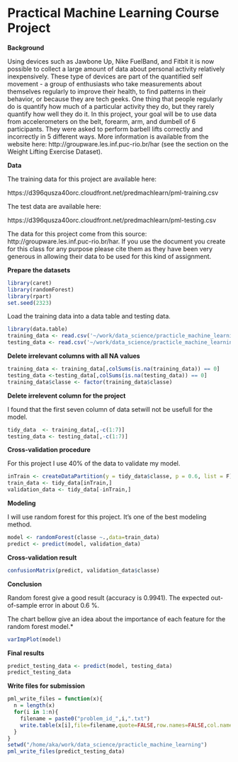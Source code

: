 # Practical Machine Learning Course Project

**Background**

Using devices such as Jawbone Up, Nike FuelBand, and Fitbit it is now possible to collect a large amount of data about personal activity relatively inexpensively. These type of devices are part of the quantified self movement - a group of enthusiasts who take measurements about themselves regularly to improve their health, to find patterns in their behavior, or because they are tech geeks. One thing that people regularly do is quantify how much of a particular activity they do, but they rarely quantify how well they do it. In this project, your goal will be to use data from accelerometers on the belt, forearm, arm, and dumbell of 6 participants. They were asked to perform barbell lifts correctly and incorrectly in 5 different ways. More information is available from the website here: http://groupware.les.inf.puc-rio.br/har (see the section on the Weight Lifting Exercise Dataset). 

**Data**

The training data for this project are available here: 

https://d396qusza40orc.cloudfront.net/predmachlearn/pml-training.csv

The test data are available here: 

https://d396qusza40orc.cloudfront.net/predmachlearn/pml-testing.csv

The data for this project come from this source: http://groupware.les.inf.puc-rio.br/har. If you use the document you create for this class for any purpose please cite them as they have been very generous in allowing their data to be used for this kind of assignment.

**Prepare the datasets**

```r
library(caret)
library(randomForest)
library(rpart)
set.seed(2323)
```

Load the training data into a data table and testing data.

```r
library(data.table)
training_data <- read.csv('~/work/data_science/practicle_machine_learning/project/data/pml-training.csv', as.is=TRUE, na.strings=c("NA","#DIV/0!", ""))
testing_data <- read.csv('~/work/data_science/practicle_machine_learning/project/data/pml-testing.csv', as.is=TRUE, na.strings=c("NA","#DIV/0!", ""))
```

**Delete irrelevant columns with all NA values**

```r
training_data <- training_data[,colSums(is.na(training_data)) == 0]
testing_data <-testing_data[,colSums(is.na(testing_data)) == 0]
training_data$classe <- factor(training_data$classe)
```

**Delete irrelevent column for the project**

I found that the first seven column of data setwill not be usefull for the model.

```r
tidy_data  <- training_data[,-c(1:7)]
testing_data <- testing_data[,-c(1:7)]
```

**Cross-validation procedure**

For this project I use 40% of the data to validate my model.

```r
inTrain <- createDataPartition(y = tidy_data$classe, p = 0.6, list = F)
train_data <- tidy_data[inTrain,]
validation_data <- tidy_data[-inTrain,]
```

**Modeling**

I will use random forest for this project. It's one of the best modeling method.

```r
model <- randomForest(classe ~.,data=train_data)
predict <- predict(model, validation_data)
```

**Cross-validation result**

```r
confusionMatrix(predict, validation_data$classe)
```

**Conclusion**

Random forest give a good result (accuracy is 0.9941). The expected out-of-sample error in about 0.6 %.

The chart bellow give an idea about the importance of each feature for the random forest model.*

```r
varImpPlot(model)
```

**Final results**

```r
predict_testing_data <- predict(model, testing_data)
predict_testing_data
```



**Write files for submission**

```r
pml_write_files = function(x){
  n = length(x)
  for(i in 1:n){
    filename = paste0("problem_id_",i,".txt")
    write.table(x[i],file=filename,quote=FALSE,row.names=FALSE,col.names=FALSE)
  }
}
setwd("/home/aka/work/data_science/practicle_machine_learning")
pml_write_files(predict_testing_data)
```


